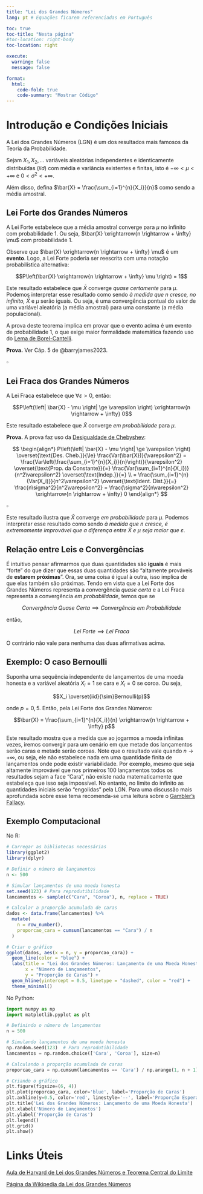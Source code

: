 ```yaml
---
title: "Lei dos Grandes Números"
lang: pt # Equações ficarem referenciadas em Português

toc: true
toc-title: "Nesta página"
#toc-location: right-body
toc-location: right

execute: 
  warning: false
  message: false

format:
  html:
    code-fold: true
    code-summary: "Mostrar Código"
---
```


# Introdução e Condições Iniciais

A Lei dos Grandes Números (LGN) é um dos resultados mais famosos da Teoria da Probabilidade.

Sejam $X_1, X_2, ...$ variáveis aleatórias independentes e identicamente distribuídas ($iid$) com média e variância existentes e finitas, isto é $-\infty < \mu < +\infty$ e $0 < \sigma^2 < +\infty$.

Além disso, defina $\bar{X} = \frac{\sum_{i=1}^{n}{X_i}}{n}$ como sendo a média amostral.

## Lei Forte dos Grandes Números

A Lei Forte estabelece que a média amostral converge para $\mu$ no infinito com probabilidade 1. Ou seja, $\bar{X} \xrightarrow{n \rightarrow + \infty} \mu$ com probabilidade 1.

Observe que $\bar{X} \xrightarrow{n \rightarrow + \infty} \mu$ é um **evento**. Logo, a Lei Forte poderia ser reescrita com uma notação probabilística alternativa:

$$P\left(\bar{X} \xrightarrow{n \rightarrow + \infty} \mu \right) = 1$$

Este resultado estabelece que $\bar{X}$ converge *quase certamente* para $\mu$. Podemos interpretar esse resultado como sendo *à medida que n cresce, no infinito,* $\bar{X}$ e $\mu$ serão iguais. Ou seja, é uma convergência pontual do valor de uma variável aleatória (a média amostral) para uma constante (a média populacional).

A prova deste teorema implica em provar que o evento acima é um evento de probabilidade 1, o que exige maior formalidade matemática fazendo uso do [Lema de Borel-Cantelli](https://pt.wikipedia.org/wiki/Lema_de_Borel-Cantelli).

**Prova.** Ver Cáp. 5 de @barryjames2023.

$\square$

## Lei Fraca dos Grandes Números

A Lei Fraca estabelece que $\forall \varepsilon > 0$, então:

$$P\left(\left| \bar{X} - \mu \right| \ge \varepsilon \right) \xrightarrow{n \rightarrow + \infty} 0$$

Este resultado estabelece que $\bar{X}$ converge *em probabilidade* para $\mu$.

**Prova.** A prova faz uso da [Desigualdade de Chebyshev](https://pt.wikipedia.org/wiki/Desigualdade_de_Chebyshev):

$$
\begin{align*}
P\left(\left| \bar{X} - \mu \right| \ge \varepsilon \right) \overset{\text{Des. Cheb.}}{\le} \frac{Var(\bar{X})}{\varepsilon^2} = \frac{Var\left(\frac{\sum_{i=1}^{n}{X_i}}{n}\right)}{\varepsilon^2} \overset{\text{Prop. da Constante}}{=} \frac{Var(\sum_{i=1}^{n}{X_i})}{n^2\varepsilon^2} \overset{\text{Indep.}}{=} \\ 
= \frac{\sum_{i=1}^{n}{Var(X_i)}}{n^2\varepsilon^2} \overset{\text{Ident. Dist.}}{=} \frac{n\sigma^2}{n^2\varepsilon^2} = \frac{\sigma^2}{n\varepsilon^2} \xrightarrow{n \rightarrow + \infty} 0
\end{align*}
$$

$\square$

Este resultado ilustra que $\bar{X}$ converge *em probabilidade* para $\mu$. Podemos interpretar esse resultado como sendo *à medida que n cresce, é extremamente improvável que a diferença entre* $\bar{X}$ *e* $\mu$ *seja maior que* $\varepsilon$.

## Relação entre Leis e Convergências

É intuitivo pensar afirmarmos que duas quantidades são **iguais** é mais "forte" do que dizer que essas duas quantidades são "altamente prováveis de **estarem próximas**". Ora, se uma coisa é igual à outra, isso implica de que elas também são próximas. Tendo em vista que a Lei Forte dos Grandes Números representa a convergência *quase certa* e a Lei Fraca representa a convergência *em probabilidade*, temos que se

$$Convergência\ Quase\ Certa \implies Convergência\ em\ Probabilidade$$

então,

$$Lei\ Forte \implies Lei\ Fraca$$

O contrário não vale para nenhuma das duas afirmativas acima.

## Exemplo: O caso Bernoulli

Suponha uma sequência independente de lançamentos de uma moeda honesta e a variável aleatória $X_i = 1$ se cara e $X_i = 0$ se coroa. Ou seja,

$$X_i \overset{iid}{\sim}Bernoulli(p)$$

onde $p = 0,5$. Então, pela Lei Forte dos Grandes Números:

$$\bar{X} = \frac{\sum_{i=1}^{n}{X_i}}{n} \xrightarrow{n \rightarrow + \infty} p$$

Este resultado mostra que a medida que ao jogarmos a moeda infinitas vezes, iremos convergir para um cenário em que metade dos lançamentos serão caras e metade serão coroas. Note que o resultado vale quando $n \rightarrow + \infty$, ou seja, ele não estabelece nada em uma quantidade finita de lançamentos onde pode existir variabilidade. Por exemplo, mesmo que seja altamente improvável que nos primeiros 100 lançamentos todos os resultados sejam a face "Cara", não existe nada matematicamente que estabeleça que isso seja impossível. No entanto, no limite do infinito as quantidades iniciais serão "engolidas" pela LGN. Para uma discussão mais aprofundada sobre esse tema recomenda-se uma leitura sobre o [Gambler's Fallacy](https://en.wikipedia.org/wiki/Gambler%27s_fallacy).

## Exemplo Computacional

No R:

```r
# Carregar as bibliotecas necessárias
library(ggplot2)
library(dplyr)

# Definir o número de lançamentos
n <- 500

# Simular lançamentos de uma moeda honesta
set.seed(123) # Para reprodutibilidade
lancamentos <- sample(c("Cara", "Coroa"), n, replace = TRUE)

# Calcular a proporção acumulada de caras
dados <- data.frame(lancamentos) %>%
  mutate(
    n = row_number(),
    proporcao_cara = cumsum(lancamentos == "Cara") / n
  )

# Criar o gráfico
ggplot(dados, aes(x = n, y = proporcao_cara)) +
  geom_line(color = "blue") +
  labs(title = "Lei dos Grandes Números: Lançamento de uma Moeda Honesta",
       x = "Número de Lançamentos",
       y = "Proporção de Caras") +
  geom_hline(yintercept = 0.5, linetype = "dashed", color = "red") +
  theme_minimal()

```

No Python:

```python
import numpy as np
import matplotlib.pyplot as plt

# Definindo o número de lançamentos
n = 500

# Simulando lançamentos de uma moeda honesta
np.random.seed(123)  # Para reprodutibilidade
lancamentos = np.random.choice(['Cara', 'Coroa'], size=n)

# Calculando a proporção acumulada de caras
proporcao_cara = np.cumsum(lancamentos == 'Cara') / np.arange(1, n + 1)

# Criando o gráfico
plt.figure(figsize=(6, 4))
plt.plot(proporcao_cara, color='blue', label='Proporção de Caras')
plt.axhline(y=0.5, color='red', linestyle='--', label='Proporção Esperada (0.5)')
plt.title('Lei dos Grandes Números: Lançamento de uma Moeda Honesta')
plt.xlabel('Número de Lançamentos')
plt.ylabel('Proporção de Caras')
plt.legend()
plt.grid()
plt.show()
```

# Links Úteis

[Aula de Harvard de Lei dos Grandes Números e Teorema Central do Limite](https://www.youtube.com/watch?v=OprNqnHsVIA&t=1910s)

[Página da Wikipedia da Lei dos Grandes Números](https://en.wikipedia.org/wiki/Law_of_large_numbers)
